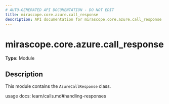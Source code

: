```yaml
---
# AUTO-GENERATED API DOCUMENTATION - DO NOT EDIT
title: mirascope.core.azure.call_response
description: API documentation for mirascope.core.azure.call_response
---
```


# mirascope.core.azure.call_response

**Type:** Module

## Description

This module contains the `AzureCallResponse` class.

usage docs: learn/calls.md#handling-responses


